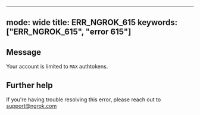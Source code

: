 
---
mode: wide
title: ERR_NGROK_615
keywords: ["ERR_NGROK_615", "error 615"]
---

## Message
Your account is limited to `MAX` authtokens.




## Further help
If you're having trouble resolving this error, please reach out to [support@ngrok.com](mailto:support@ngrok.com?subject=Help%20with%20ERR_NGROK_615)

